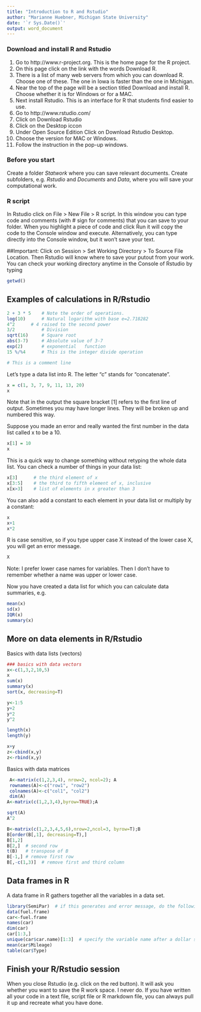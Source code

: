 ```yaml
---
title: "Introduction to R and Rstudio"
author: "Marianne Huebner, Michigan State University"
date: '`r Sys.Date()`'
output: word_document
---
```


### Download and install R and Rstudio
1.  Go to http://www.r-project.org. This is the home page for the R project.
2.	On this page click on the link with the words Download R.
3.	There is a list of many web servers from which you can download R. Choose one of these. The one in Iowa is faster than the one in Michigan.
4.	Near the top of the page will be a section titled Download and install R. Choose whether it is for Windows or for a MAC.
5.	Next install Rstudio. This is an interface for R that students find easier to use.
6.	Go to http://www.rstudio.com/
7.	Click on Download Rstudio
8.	Click on the Desktop iccon
9.	Under Open Source Edition Click on Download Rstudio Desktop.
10.	Choose the version for MAC or Windows.
11.	Follow the instruction in the pop-up windows.

### Before you start
Create a folder *Statwork* where you can save relevant documents. Create subfolders, e.g. *Rstudio* and *Documents* and *Data*, where you will save your computational work.

### R script
In Rstudio click on File > New File > R script. In this window you can type code and comments (with # sign for comments) that you can save to your folder. When you highlight a piece of code and click Run it will copy the code to the Console window and execute. Alternatively, you can type directly into the Console window, but it won't save your text.



##Important: 
Click on Session > Set Working Directory > To Source File Location. Then Rstudio will know where to save your putout from your work. You can check your working directory anytime in the Console of Rstudio by typing

```r
getwd()
```





## Examples of calculations in R/Rstudio


```r
2 + 3 * 5    # Note the order of operations.
log(10)      # Natural logarithm with base e=2.718282
4^2    	 # 4 raised to the second power
3/2          # Division
sqrt(16)     # Square root
abs(3-7)     # Absolute value of 3-7
exp(2)       # exponential   function
15 %/%4      # This is the integer divide operation

# This is a comment line
```

Let's type a data list into R. The letter "c" stands for "concatenate".

```r

x = c(1, 3, 7, 9, 11, 13, 20)
x

```

Note that in the output the square bracket [1] refers to the first line of output. Sometimes you may have longer lines. They will be broken up and numbered this way.

Suppose you made an error and really wanted the first number in the data list called x to be a 10.

```r
x[1] = 10
x

```

This is a quick way to change something without retyping the whole data list. You can check a number of things in your data list:

```r
x[3]      # the third element of x
x[3:5]    # the third to fifth element of x, inclusive
x[x>3]    # list of elements in x greater than 3

```

You can also add a constant to each element in your data list or multiply by a constant:

```r
x
x+1
x*2
```

R is case sensitive, so if you type upper case X instead of the lower case X, you will get an error message.

```r
X
```
Note: I prefer lower case names for variables. Then I don't have to remember whether a name was upper or lower case.


Now you have created a data list for which you can calculate data summaries, e.g.

```r
mean(x)
sd(x)
IQR(x)
summary(x)
```

## More on data elements in R/Rstudio

Basics with data lists (vectors)
```r
### basics with data vectors
x<-c(1,3,2,10,5)
x
sum(x)
summary(x)
sort(x, decreasing=T)

y<-1:5
y+2
y*2
y^2

length(x)
length(y)

x+y
z<-cbind(x,y)
z<-rbind(x,y)
```

Basics with data matrices
```r

 A<-matrix(c(1,2,3,4), nrow=2, ncol=2); A
 rownames(A)<-c("row1", "row2")
 colnames(A)<-c("col1", "col2")
 dim(A)
A<-matrix(c(1,2,3,4),byrow=TRUE);A

sqrt(A)
A^2

B<-matrix(c(1,2,3,4,5,6),nrow=2,ncol=3, byrow=T);B
B[order(B[,1], decreasing=T),]
B[1,2]
B[2,]  # second row
t(B)   # transpose of B
B[-1,] # remove first row
B[,-c(1,3)]  # remove first and third column
```

## Data frames in R
A data frame in R gathers together all the variables in a data set.
```r
library(SemiPar)  # if this generates and error message, do the following first: install.packages("SemiPar")
data(fuel.frame)
car<-fuel.frame
names(car)
dim(car)
car[1:3,]
unique(car$car.name)[1:3]  # specify the variable name after a dollar sign
mean(car$Mileage)
table(car$Type)
```


## Finish your R/Rstudio session
When you close Rstudio (e.g. click on the red button). It will ask you whether you want to save the R work space. I never do. If you have written all your code in a text file, script file or R markdown file, you can always pull it up and recreate what you have done. 
